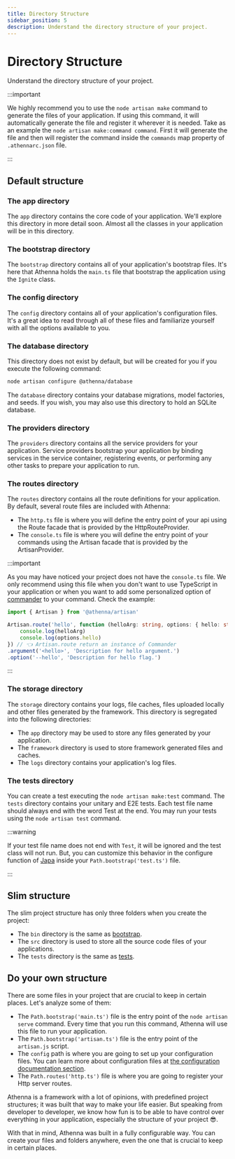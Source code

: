 ```yaml
---
title: Directory Structure
sidebar_position: 5
description: Understand the directory structure of your project.
---
```


# Directory Structure

Understand the directory structure of your project.

:::important

We highly recommend you to use the `node artisan make`
command to generate the files of your application. If
using this command, it will automatically generate the
file and register it wherever it is needed. Take as an example
the `node artisan make:command command`. First it will
generate the file and then will register the command inside
the `commands` map property of `.athennarc.json` file.

:::

## Default structure

### The app directory

The `app` directory contains the core code of your application.
We'll explore this directory in more detail soon. Almost all
the classes in your application will be in this directory.

### The bootstrap directory

The `bootstrap` directory contains all of your application's
bootstrap files. It's here that Athenna holds the `main.ts`
file that bootstrap the application using the `Ignite` class.

### The config directory

The `config` directory contains all of your application's
configuration files. It's a great idea to read through all
of these files and familiarize yourself with all the options
available to you.

### The database directory

This directory does not exist by default, but will be created
for you if you execute the following command:

```bash
node artisan configure @athenna/database
```

The `database` directory contains your database migrations,
model factories, and seeds. If you wish, you may also use
this directory to hold an SQLite database.

### The providers directory

The `providers` directory contains all the service providers
for your application. Service providers bootstrap your
application by binding services in the service container,
registering events, or performing any other tasks to prepare
your application to run.

### The routes directory

The `routes` directory contains all the route definitions
for your application. By default, several route files are
included with Athenna:

- The `http.ts` file is where you will define the entry
point of your api using the Route facade that is provided
by the HttpRouteProvider.
- The `console.ts` file is where you will define the entry
point of your commands using the Artisan facade that is
provided by the ArtisanProvider.

:::important

As you may have noticed your project does not have the
`console.ts` file. We only recommend using this file when
you don't want to use TypeScript in your application or
when you want to add some personalized option of [commander](https://www.npmjs.com/package/commander)
to your command. Check the example:

```typescript
import { Artisan } from '@athenna/artisan'

Artisan.route('hello', function (helloArg: string, options: { hello: string }) {
    console.log(helloArg)
    console.log(options.hello)
}) // 👈 Artisan.route return an instance of Commander
.argument('<hello>', 'Description for hello argument.')
.option('--hello', 'Description for hello flag.')
```

:::

### The storage directory

The `storage` directory contains your logs, file caches,
files uploaded locally and other files generated by the
framework. This directory is segregated into the following
directories:

- The `app` directory may be used to store any files
generated by your application.
- The `framework` directory is used to store framework
generated files and caches.
- The `logs` directory contains your application's log
files.

### The tests directory

You can create a test executing the `node artisan make:test`
command. The `tests` directory contains your unitary and E2E
tests. Each test file name should always end with the word
Test at the end. You may run your tests using the `node artisan test`
command.

:::warning

If your test file name does not end with `Test`, it will
be ignored and the test class will not run. But, you can
customize this behavior in the configure function of [Japa](https://japa.dev/docs)
inside your `Path.bootstrap('test.ts')` file.

:::

## Slim structure

The slim project structure has only three folders when you
create the project:

- The `bin` directory is the same as [bootstrap](/docs/getting-started/directory-structure#bootstrap).
- The `src` directory is used to store all the source code files of your applications.
- The `tests` directory is the same as [tests](/docs/getting-started/directory-structure#tests).

## Do your own structure

There are some files in your project that are crucial to
keep in certain places. Let's analyze some of them:

- The `Path.bootstrap('main.ts')` file is the entry point of the
`node artisan serve` command. Every time that you run this
command, Athenna will use this file to run your application.
- The `Path.bootstrap('artisan.ts')` file is the entry point of the
`artisan.js` script.
- The `config` path is where you are going to set up your
configuration files. You can learn more about configuration
files at [the configuration documentation section](https://athenna.io/docs/getting-started/configuration).
- The `Path.routes('http.ts')` file is where you are going to register
your Http server routes.

Athenna is a framework with a lot of opinions, with predefined
project structures; it was built that way to make your life easier.
But speaking from developer to developer, we know how fun is to be
able to have control over everything in your application,
especially the structure of your project 😎.

With that in mind, Athenna was built in a fully configurable
way. You can create your files and folders anywhere, even the
one that is crucial to keep in certain places.
